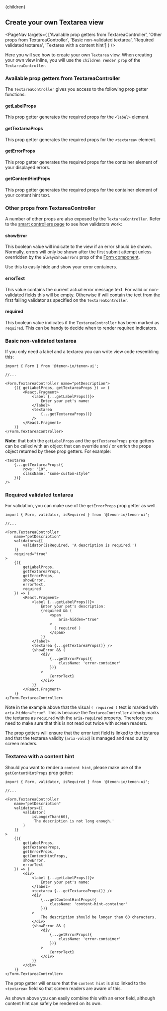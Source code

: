 

<Layout>
    <Helmet>
        <title>Tenon-ui | Create your own Textarea view</title>
    </Helmet>{children}
</Layout>

## Create your own Textarea view

<PageNav targets={
    ['Available prop getters from TextareaController',
    'Other props from TextareaController', 
    'Basic non-validated textarea',
    'Required validated textarea',
    'Textarea with a content hint']
    } />

Here you will see how to create your own `Textarea` view. When creating your own view inline, 
you will use the `children render prop` of the `TextareaController`.

### Available prop getters from TextareaController
The `TextareaController` gives you access to the following prop getter functions:

#### getLabelProps
This prop getter generates the required props for the `<label>` element.

#### getTextareaProps
This prop getter generates the required props for the `<textarea>` element.

#### getErrorProps
This prop getter generates the required props for the container element of your
displayed errors.

#### getContentHintProps
This prop getter generates the required props for the container element of your
content hint text.

### Other props from TextareaController
A number of other props are also exposed by the `TextareaController`. Refer to the 
[smart controllers page](/forms-smart-controllers) to see how validators work:

#### showError
This boolean value will indicate to the view if an error should be shown. Normally, errors
will only be shown after the first submit attempt unless overridden by the `alwaysShowErrors`
prop of the [Form component](/forms-form-component).

Use this to easily hide and show your error containers. 

#### errorText
This value contains the current actual error message text. For valid or non-validated fields
this will be empty. Otherwise if will contain the text from the first failing validator as 
specified on the `TextareaController`. 

#### required
This boolean value indicates if the `TextareaController` has been marked as `required`. This
can be handy to decide when to render required indicators.

### Basic non-validated textarea
If you only need a label and a textarea you can write view code resembling this:

```
import { Form } from '@tenon-io/tenon-ui';

//...

<Form.TextareaController name="petDescription">
    {({ getLabelProps, getTextareaProps }) => (
        <React.Fragment>
            <label {...getLabelProps()}>
                Enter your pet's name:
            </label>
            <textarea
                {...getTextareaProps()}
            />
        </React.Fragment>
    )}
</Form.TextareaController>
```

**Note**: that both the `getLabelProps` and the `getTextareaProps` prop getters can be called 
with an object that can override and / or enrich the props object returned by these prop getters. 
For example:

```
<textarea
    {...getTextareaProps({
        rows: "10",
        className: "some-custom-style"
    })}
/>
```

### Required validated textarea
For validation, you can make use of the `getErrorProps` prop getter as well.

```
import { Form, validator, isRequired } from '@tenon-io/tenon-ui';

//...

<Form.TextareaController
    name="petDescription"
    validators={[
        validator(isRequired, 'A description is required.')
    ]}
    required="true"
>
    {({
        getLabelProps,
        getTextareaProps,
        getErrorProps,
        showError,
        errorText,
        required
    }) => (
        <React.Fragment>
            <label {...getLabelProps()}>
                Enter your pet's description:
                {required && (
                    <span
                        aria-hidden="true"
                    >
                      ( required )
                    </span>
                )}
            </label>
            <textarea {...getTextareaProps()} />
            {showError && (
                <div
                    {...getErrorProps({
                        className: 'error-container'
                    })}
                >
                    {errorText}
                </div>
            )}
        </React.Fragment>
    )}
</Form.TextareaController>
```

Note in the example above that the visual `( required )` text is marked with `aria-hidden="true"`. This
is because the `TextareaController` already marks the textarea as `required` with the 
`aria-required` property. Therefore you need to make sure that this is not read out twice with
screen readers.

The prop getters will ensure that the error text field is linked to the textarea and that the textarea
validity (`aria-valid`) is managed and read out by screen readers. 

### Textarea with a content hint
Should you want to render a `content hint`, please make use of the `getContentHintProps` prop getter:

```
import { Form, validator, isRequired } from '@tenon-io/tenon-ui';

//...

<Form.TextareaController
    name="petDescription"
    validators={[
        validator(
            isLongerThan(60),
            'The description is not long enough.'
        )
    ]}
>
    {({
        getLabelProps,
        getTextareaProps,
        getErrorProps,
        getContentHintProps,
        showError,
        errorText
    }) => (
        <div>
            <label {...getLabelProps()}>
                Enter your pet's name:
            </label>
            <textarea {...getTextareaProps()} />
            <div
                {...getContentHintProps({
                    className: 'content-hint-container'
                })}
            >
                The description should be longer than 60 characters.
            </div>
            {showError && (
                <div
                    {...getErrorProps({
                        className: 'error-container'
                    })}
                >
                    {errorText}
                </div>
            )}
        </div>
    )}
</Form.TextareaController>
```

The prop getter will ensure that the `content hint` is also linked to the `<textarea>` field so that
screen readers are aware of this.

As shown above you can easily combine this with an error field, although content hint can safely be
rendered on its own. 



